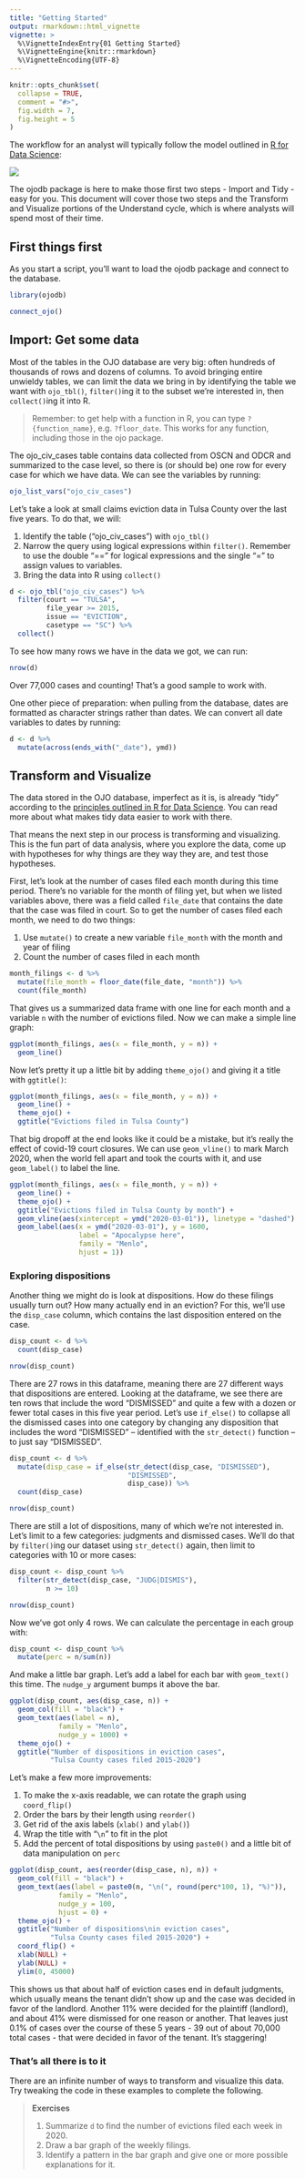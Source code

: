 ```yaml
---
title: "Getting Started"
output: rmarkdown::html_vignette
vignette: >
  %\VignetteIndexEntry{01 Getting Started}
  %\VignetteEngine{knitr::rmarkdown}
  %\VignetteEncoding{UTF-8}
---
```


```r
knitr::opts_chunk$set(
  collapse = TRUE,
  comment = "#>",
  fig.width = 7,
  fig.height = 5
)
```

The workflow for an analyst will typically follow the model outlined in [R for Data Science](https://r4ds.had.co.nz/introduction.html):

![](https://d33wubrfki0l68.cloudfront.net/571b056757d68e6df81a3e3853f54d3c76ad6efc/32d37/diagrams/data-science.png)

The ojodb package is here to make those first two steps - Import and Tidy - easy for you. This document will cover those two steps and the Transform and Visualize portions of the Understand cycle, which is where analysts will spend most of their time.

## First things first

As you start a script, you'll want to load the ojodb package and connect to the database.

```r
library(ojodb)

connect_ojo()
```

## Import: Get some data

Most of the tables in the OJO database are very big: often hundreds of thousands of rows and dozens of columns. To avoid bringing entire unwieldy tables, we can limit the data we bring in by identifying the table we want with `ojo_tbl()`, `filter()`ing it to the subset we're interested in, then `collect()`ing it into R.

> Remember: to get help with a function in R, you can type `?{function_name}`, e.g. `?floor_date`. This works for any function, including those in the ojo package.

The ojo_civ_cases table contains data collected from OSCN and ODCR and summarized to the case level, so there is (or should be) one row for every case for which we have data. We can see the variables by running:


```r
ojo_list_vars("ojo_civ_cases")
```

Let's take a look at small claims eviction data in Tulsa County over the last five years. To do that, we will:

1. Identify the table ("ojo_civ_cases") with `ojo_tbl()`
2. Narrow the query using logical expressions within `filter()`. Remember to use the double "==" for logical expressions and the single "=" to assign values to variables.
3. Bring the data into R using `collect()`

```r
d <- ojo_tbl("ojo_civ_cases") %>% 
  filter(court == "TULSA",
         file_year >= 2015,
         issue == "EVICTION",
         casetype == "SC") %>% 
  collect()
```

To see how many rows we have in the data we got, we can run:

```r
nrow(d)
```

Over 77,000 cases and counting! That's a good sample to work with.

One other piece of preparation: when pulling from the database, dates are formatted as character strings rather than dates. We can convert all date variables to dates by running:

```r
d <- d %>% 
  mutate(across(ends_with("_date"), ymd))
```

## Transform and Visualize

The data stored in the OJO database, imperfect as it is, is already "tidy" according to the [principles outlined in R for Data Science](https://r4ds.had.co.nz/tidy-data.html). You can read more about what makes tidy data easier to work with there.

That means the next step in our process is transforming and visualizing. This is the fun part of data analysis, where you explore the data, come up with hypotheses for why things are they way they are, and test those hypotheses.

First, let's look at the number of cases filed each month during this time period. There's no variable for the month of filing yet, but when we listed variables above, there was a field called `file_date` that contains the date that the case was filed in court. So to get the number of cases filed each month, we need to do two things:

1. Use `mutate()` to create a new variable `file_month` with the month and year of filing
2. Count the number of cases filed in each month

```r
month_filings <- d %>% 
  mutate(file_month = floor_date(file_date, "month")) %>% 
  count(file_month)
```

That gives us a summarized data frame with one line for each month and a variable `n` with the number of evictions filed. Now we can make a simple line graph:

```r
ggplot(month_filings, aes(x = file_month, y = n)) +
  geom_line()
```

Now let's pretty it up a little bit by adding `theme_ojo()` and giving it a title with `ggtitle()`:

```r
ggplot(month_filings, aes(x = file_month, y = n)) +
  geom_line() +
  theme_ojo() +
  ggtitle("Evictions filed in Tulsa County")
```

That big dropoff at the end looks like it could be a mistake, but it's really the effect of covid-19 court closures. We can use `geom_vline()` to mark March 2020, when the world fell apart and took the courts with it, and use `geom_label()` to label the line.

```r
ggplot(month_filings, aes(x = file_month, y = n)) +
  geom_line() +
  theme_ojo() +
  ggtitle("Evictions filed in Tulsa County by month") +
  geom_vline(aes(xintercept = ymd("2020-03-01")), linetype = "dashed") +
  geom_label(aes(x = ymd("2020-03-01"), y = 1600, 
                 label = "Apocalypse here",
                 family = "Menlo",
                 hjust = 1))
```

### Exploring dispositions
Another thing we might do is look at dispositions. How do these filings usually turn out? How many actually end in an eviction? For this, we'll use the `disp_case` column, which contains the last disposition entered on the case.

```r
disp_count <- d %>% 
  count(disp_case)

nrow(disp_count)
```

There are 27 rows in this dataframe, meaning there are 27 different ways that dispositions are entered. Looking at the dataframe, we see there are ten rows that include the word "DISMISSED" and quite a few with a dozen or fewer total cases in this five year period. Let's use `if_else()` to collapse all the dismissed cases into one category by changing any disposition that includes the word "DISMISSED" -- identified with the `str_detect()` function -- to just say "DISMISSED".

```r
disp_count <- d %>% 
  mutate(disp_case = if_else(str_detect(disp_case, "DISMISSED"), 
                             "DISMISSED", 
                             disp_case)) %>% 
  count(disp_case)

nrow(disp_count)
```

There are still a lot of dispositions, many of which we're not interested in. Let's limit to a few categories: judgments and dismissed cases. We'll do that by `filter()`ing our dataset using `str_detect()` again, then limit to categories with 10 or more cases:

```r
disp_count <- disp_count %>% 
  filter(str_detect(disp_case, "JUDG|DISMIS"),
         n >= 10)

nrow(disp_count)
```

Now we've got only 4 rows. We can calculate the percentage in each group with:

```r
disp_count <- disp_count %>% 
  mutate(perc = n/sum(n))
```

And make a little bar graph. Let's add a label for each bar with `geom_text()` this time. The `nudge_y` argument bumps it above the bar.

```r
ggplot(disp_count, aes(disp_case, n)) +
  geom_col(fill = "black") +
  geom_text(aes(label = n),
            family = "Menlo",
            nudge_y = 1000) +
  theme_ojo() +
  ggtitle("Number of dispositions in eviction cases",
          "Tulsa County cases filed 2015-2020")
```
Let's make a few more improvements:

1. To make the x-axis readable, we can rotate the graph using `coord_flip()`
2. Order the bars by their length using `reorder()`
3. Get rid of the axis labels (`xlab()` and `ylab()`)
4. Wrap the title with "`\n`" to fit in the plot
5. Add the percent of total dispositions by using `paste0()` and a little bit of data manipulation on `perc`

```r
ggplot(disp_count, aes(reorder(disp_case, n), n)) +
  geom_col(fill = "black") +
  geom_text(aes(label = paste0(n, "\n(", round(perc*100, 1), "%)")),
            family = "Menlo",
            nudge_y = 100,
            hjust = 0) +
  theme_ojo() +
  ggtitle("Number of dispositions\nin eviction cases",
          "Tulsa County cases filed 2015-2020") +
  coord_flip() +
  xlab(NULL) +
  ylab(NULL) +
  ylim(0, 45000)
```

This shows us that about half of eviction cases end in default judgments, which usually means the tenant didn't show up and the case was decided in favor of the landlord. Another 11% were decided for the plaintiff (landlord), and about 41% were dismissed for one reason or another. That leaves just 0.1% of cases over the course of these 5 years - 39 out of about 70,000 total cases - that were decided in favor of the tenant. It's staggering!

### That's all there is to it
There are an infinite number of ways to transform and visualize this data. Try tweaking the code in these examples to complete the following.

> **Exercises**
>
> 1. Summarize `d` to find the number of evictions filed each week in 2020.
> 2. Draw a bar graph of the weekly filings.
> 3. Identify a pattern in the bar graph and give one or more possible explanations for it.






